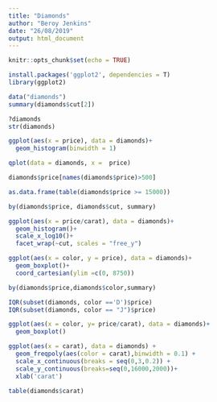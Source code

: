 ```yaml
---
title: "Diamonds"
author: "Beroy Jenkins"
date: "26/08/2019"
output: html_document
---
```


```r
knitr::opts_chunk$set(echo = TRUE)
```

```r
install.packages('ggplot2', dependencies = T) 
library(ggplot2)
```



```r
data("diamonds")
summary(diamonds$cut[2])

?diamonds
str(diamonds)
```

```r
ggplot(aes(x = price), data = diamonds)+
  geom_histogram(binwidth = 1)
```


```r
qplot(data = diamonds, x =  price)
```

```r
diamonds$price[names(diamonds$price)>500]

as.data.frame(table(diamonds$price >= 15000))
```

```r
by(diamonds$price, diamonds$cut, summary)
```

```r
ggplot(aes(x = price/carat), data = diamonds)+
  geom_histogram()+
  scale_x_log10()+
  facet_wrap(~cut, scales = "free_y")
```


```r
ggplot(aes(x = color, y = price), data = diamonds)+
  geom_boxplot()+
  coord_cartesian(ylim =c(0, 8750))
```


```r
by(diamonds$price,diamonds$color,summary)

IQR(subset(diamonds, color =='D')$price)
IQR(subset(diamonds, color == "J")$price) 

```

```r
ggplot(aes(x = color, y= price/carat), data = diamonds)+
  geom_boxplot()
```

```r
ggplot(aes(x = carat), data = diamonds) +
  geom_freqpoly(aes(color = carat),binwidth = 0.1) + 
  scale_x_continuous(breaks = seq(0,3,0.2)) + 
  scale_y_continuous(breaks=seq(0,16000,2000))+
  xlab('carat')

table(diamonds$carat)

```

